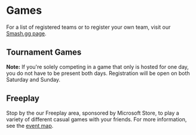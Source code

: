 <Container className="bg-darker top-banner">

# <Icon name="list" className="mr-4" /> Games

<Lead>

For a list of registered teams or to register your own team, visit our [Smash.gg page](https://smash.gg/tournament/gamefest-2019).

</Lead>
</Container>
<Container>

## Tournament Games

<Alert variant="dark" dismissible>

**Note:** If you're solely competing in a game that only is hosted for one day, you do not have to be present both days. Registration will be open on both Saturday and Sunday.

</Alert>
<GameList  />
<Space h="0.5rem" />

## Freeplay

Stop by the our Freeplay area, sponsored by Microsoft Store, to play a variety of different casual games with your friends. For more information, see the [event map](/directions#map).

<Space h="2rem" />
</Container>
